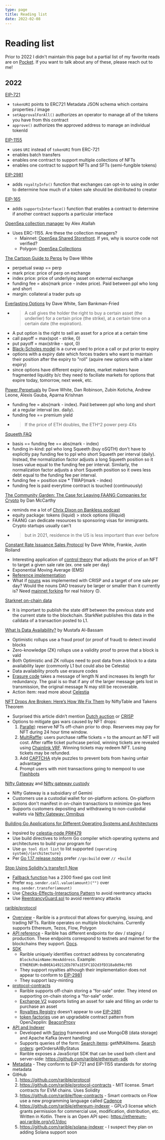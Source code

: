 ```yaml
---
type: page
title: Reading list
date: 2022-02-08
---
```


# Reading list

Prior to 2022 I didn't maintain this page but a partial list of my favorite reads are on [Pocket](https://getpocket.com/@cp8p4T62A36aod1542g5815g8ed7AX7a7dtzW8u6aoN1ejpfR1058Rk2yemnKa3b).
If you want to talk about any of these, please reach out to me!

## 2022

[EIP-721](https://eips.ethereum.org/EIPS/eip-721)
- `tokenURI` points to ERC721 Metadata JSON schema which contains properties / image
- `setApprovalForAll()` authorizes an operator to manage all of the tokens you have from this contract
- `approve()` authorizes the approved address to manage an individual tokenId

[EIP-1155](https://eips.ethereum.org/EIPS/eip-1155)
- uses `URI` instead of `tokenURI` from ERC-721
- enables batch transfers
- enables one contract to support multiple collections of NFTs
- enables one contract to support NFTs and SFTs (semi-fungible tokens)

[EIP-2981](https://eips.ethereum.org/EIPS/eip-2981)
- adds `royaltyInfo()` function that exchanges can opt-in to using in order to determine how much of a token sale should be distributed to creator

[EIP-165](https://eips.ethereum.org/EIPS/eip-165)
- adds `supportsInterface()` function that enables a contract to determine if another contract supports a particular interface

[OpenSea collection manager](https://blog.opensea.io/announcements/introducing-the-collection-manager/) by Alex Atallah
- Uses ERC-1155. Are these the collection managers?
  - Mainnet: [OpenSea Shared Storefront](https://etherscan.io/token/0x495f947276749ce646f68ac8c248420045cb7b5e#readContract). If yes, why is source code not verified?
  - Polygon: [OpenSea Collections](https://polygonscan.com/token/0x2953399124f0cbb46d2cbacd8a89cf0599974963#readContract)

[The Cartoon Guide to Perps](https://research.paradigm.xyz/cartoon-guide-to-perps) by Dave White
- perpetual swap == perp
- mark price: price of perp on exchange
- index price: price of underlying asset on external exchange
- funding fee = abs(mark price - index price). Paid between ppl who long and short
- margin: collateral a trader puts up

[Everlasting Options](https://www.paradigm.xyz/2021/05/everlasting-options) by Dave White, Sam Bankman-Fried
- > A call gives the holder the right to buy a certain asset (the underlier) for a certain price (the strike), at a certain time on a certain date (the expiration).
- A put option is the right to sell an asset for a price at a certain time
- call payoff = max(spot - strike, 0)
- put payoff = max(strike - spot, 0)
- [Black-Scholes model](https://en.wikipedia.org/wiki/Black%E2%80%93Scholes_model) is a curve used to price a call or put prior to expiry
- options with a expiry date which forces traders who want to maintain their position after the expiry to "roll" (aquire new options with a later expiry)
- since options have different expiry dates, market makers have fragmented liquidity b/c they need to faciliate markets for options that expire today, tomorrow, next week, etc.

[Power Perpetuals](https://www.paradigm.xyz/2021/08/power-perpetuals) by Dave White, Dan Robinson, Zubin Koticha, Andrew Leone, Alexis Gauba, Aparna Krishnan
- funding fee = abs(mark - index). Paid between ppl who long and short at a regular interval (ex. daily).
- funding fee == premium yield
- > If the price of ETH doubles, the ETH^2 power perp 4Xs

[Squeeth FAQ](https://opyn.gitbook.io/squeeth/resources/squeeth-faq)
- basis == funding fee == abs(mark - index)
- funding in-kind: ppl who long Squeeth (buy oSQTH) don't have to explicitly pay funding fee to ppl who short Squeeth per interval (daily).
  Instead, the normalization factor adjusts a long Squeeth position so it loses value equal to the funding fee per interval.
  Similarly, the normalization factor adjusts a short Squeeth position so it owes less debt equal to the funding fee per interval.
- funding fee = position size * TWAP(mark - index)
- funding fee is paid everytime contract is touched (continuously)

[The Community Garden: The Case for Leaving FAANG Companies for Crypto](https://www.paradigm.xyz/2021/09/the-community-garden-the-case-for-leaving-faang-companies-for-crypto) by Dan McCarthy
- reminds me a lot of [Chrix Dixon on Bankless podcast](http://podcast.banklesshq.com/90-5-mental-models-for-web3-chris-dixon)
- equity package: tokens (liquid) > stock options (illiquid)
- FAANG can dedicate resources to sponsoring visas for immigrants. Crypto startups usually can't
- > but in 2021, residence in the US is less important than ever before

[Constant Rate Issuance Sales Protocol](https://www.paradigm.xyz/2022/01/constant-rate-issuance-sales-protocol) by Dave White, Frankie, Justin Roiland
- Interesting application of [control theory](https://en.wikipedia.org/wiki/Control_theory) that adjusts the price of an NFT to target a given sale rate (ex. one sale per day)
- Exponential Moving Average (EMS)
- [Reference implementation](https://github.com/FrankieIsLost/CRISP)
- What if [nouns](https://nouns.wtf/) was implemented with CRISP and a target of one sale per day? Would the nouns DAO treasury be larger or smaller than it currently is? Need [mainnet forking](https://hardhat.org/hardhat-network/guides/mainnet-forking.html) for real history 🙃.

[Starknet on-chain data](https://starknet.io/documentation/on-chain-data/)
- It is important to publish the state diff between the previous state and the current state to the blockchain. StarkNet publishes this data in the calldata of a transaction posted to L1.

[What Is Data Availability?](https://coinmarketcap.com/alexandria/article/what-is-data-availability) by Mustafa Al-Bassam
- Optimistic rollups use a fraud proof (or proof of fraud) to detect invalid blocks
- Zero-knowledge (ZK) rollups use a validity proof to prove that a block is vald
- Both Optimistic and ZK rollups need to post data from a block to a data availability layer (commonly L1 but could also be Celestia)
- Data availability proofs use erasure codes
- [Erasure code](https://en.wikipedia.org/wiki/Erasure_code) takes a message of length N and increases its length for redundancy. The goal is so that if any of the larger message gets lost in transmission, the original message N may still be recoverable.
- Action item: read more about [Celestia](https://celestia.org/resources/)

[NFT Drops Are Broken: Here’s How We Fix Them](https://nftnow.com/features/nft-drops-are-broken-heres-how-we-fix-them/) by NiftyTable and Takens Theorem
- Surprised this article didn’t mention [Dutch auction](https://en.wikipedia.org/wiki/Dutch_auction) or [CRISP](https://www.paradigm.xyz/2022/01/constant-rate-issuance-sales-protocol)
- Options to mitigate gas wars caused by NFT drops:
  1. [Parallel](https://parallel.life/): reserve NFTs off-chain prior to drop. Reservees may pay for NFT during 24 hour time window.
  2. [MultiRaffle](https://github.com/Anish-Agnihotri/MultiRaffle): users purchase raffle tickets = to the amount an NFT will cost. After raffle ticket purhcase period, winning tickets are revealed using [Chainlink VRF](https://docs.chain.link/docs/chainlink-vrf/). Winning tickets may redeem NFT. Losing tickets may be refunded.
  3. Add [CAPTCHA](https://en.wikipedia.org/wiki/CAPTCHA) style puzzles to prevent bots from having unfair advantage
  4. Prompt users with mint transactions going to mempool to use [Flashbots](https://docs.flashbots.net/flashbots-protect/rpc/quick-start/)

[Nifty Gateway](https://www.finder.com/nifty-gateway-review) and [Nifty gateway custody](https://help.niftygateway.com/hc/en-us/articles/4409003713299-An-Explanation-of-Nifty-Gateway-s-Custody-Option)
- Nifty Gateway is a subsidiary of Gemini
- Customers use a custodial wallet for on-platform actions. On-platform actions don't manifest in on-chain transactions to minimize gas fees
- Supports customers depositing and withdrawing to non-custodial wallets via [Nifty Gateway: Omnibus](http://etherscan.io/address/0xe052113bd7d7700d623414a0a4585bcae754e9d5)

[Building Go Applications for Different Operating Systems and Architectures](https://www.digitalocean.com/community/tutorials/building-go-applications-for-different-operating-systems-and-architectures)
- Inpsired by [celestia-node PR#479](https://github.com/celestiaorg/celestia-node/pull/479)
- Use build directives to inform Go compiler which operating systems and architectures to build your program for
- Use `go tool dist list` to list supported `{operating system}/{architecture}`
- Per [Go 1.17 release notes](https://go.dev/doc/go1.17#language) prefer `//go:build` over `// +build`

[Stop Using Solidity's transfer() Now](https://consensys.net/diligence/blog/2019/09/stop-using-soliditys-transfer-now/)
- [Fallback function](https://docs.soliditylang.org/en/v0.8.12/contracts.html#fallback-function) has a 2300 fixed gas cost limit
- Prefer `msg.sender.call.value(amount)("")` over `msg.sender.transfer(amount)`
- Use [Checks-Effects-Interactions Pattern](https://docs.soliditylang.org/en/v0.5.11/security-considerations.html#re-entrancy) to avoid reentrancy attacks
- Use [ReentrancyGuard.sol](https://github.com/OpenZeppelin/openzeppelin-contracts/blob/master/contracts/security/ReentrancyGuard.sol) to avoid reentrancy attacks

[rarible/protocol](https://github.com/rarible/protocol)
- [Overview](https://docs.rarible.org/union-sdk/) - Rarible is a protocol that allows for querying, issuing, and trading NFTs. Rarible operates on multiple blockchains. Currently supports Ethereum, Tezos, Flow, Polygon
- [API reference](https://docs.rarible.org/api-reference/) - Rarible has different endpoints for dev / staging / production. These endpoints correspond to testnets and mainnet for the blockchains they support. [Docs](https://docs.rarible.org/api-reference/).
- [SDK](https://docs.rarible.org/union-sdk/nft/)
  - Rarible uniquely identifies contract address by concatenating `BlockchainName:HexAddress`. Example: `ETHEREUM:0xB0EA149212Eb707a1E5FC1D2d3fD318a8d94cf05`
  - They support royalties although their implementation does not appear to conform to [EIP-2981](https://eips.ethereum.org/EIPS/eip-2981)
  - They support lazy-minting
- [protocol-contracts](https://github.com/rarible/protocol-contracts)
  - Rarible supports off-chain storing a “for-sale” order. They intend on supporting on-chain storing a “for-sale” order.
  - [Exchange V2](https://github.com/rarible/protocol-contracts/tree/master/exchange-v2) supports listing an asset for sale and filling an order to purchase an asset
  - [Royalties Registry](https://github.com/rarible/protocol-contracts/tree/master/royalties-registry) doesn’t appear to use [EIP-2981](https://eips.ethereum.org/EIPS/eip-2981)
  - [token factories](https://docs.rarible.org/ethereum/smart-contracts/tokens/) use an upgradable contract pattern from OpenZepplin: [BeaconProxy](https://docs.openzeppelin.com/contracts/3.x/api/proxy#BeaconProxy)
- [API and Indexer](https://docs.rarible.org/ethereum/api/ethereum-api-indexer/)
  - Developed with [Spring](https://spring.io/) framework and use MongoDB (data storage) and Apache Kafka (event handling)
  - Supports queries of the form: [Search items](https://docs.rarible.org/ethereum/api/search-items/): getNftAllItems. [Search orders](https://docs.rarible.org/ethereum/api/search-orders/): getOrdersAllByStatus
  - Rarible exposes a JavaScript SDK that can be used both client and server-side: https://github.com/rarible/ethereum-sdk
- [Metadata](https://docs.rarible.org/ethereum/metadata/ipfs-example/) - They conform to EIP-721 and EIP-1155 standards for storing metadata
- GitHub
    1. https://github.com/rarible/protocol
    2. https://github.com/rarible/protocol-contracts - MIT license. Smart contracts for EVM chains. Uses Solidity
    3. https://github.com/rarible/flow-contracts - Smart contracts on Flow use a new programming language called [Cadence](https://docs.onflow.org/cadence/)
    4. https://github.com/rarible/ethereum-indexer - GPLv3 license which grants permission for commercial use, modification, distribution, etc. Written in Kotlin. There is an Open API spec: https://ethereum-api.rarible.org/v0.1/doc
    5. https://github.com/rarible/solana-indexer - I suspect they plan on adding Solana support soon
